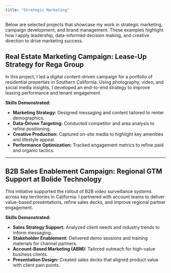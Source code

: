 ```yaml
---
title: "Strategic Marketing"
---
```


Below are selected projects that showcase my work in strategic marketing, campaign development, and brand management. These examples highlight how I apply leadership, data-informed decision making, and creative direction to drive marketing success.

## Real Estate Marketing Campaign: Lease-Up Strategy for Rega Group

In this project, I led a digital content-driven campaign for a portfolio of residential properties in Southern California. Using photography, video, and social media insights, I developed an end-to-end strategy to improve leasing performance and tenant engagement.

**Skills Demonstrated:**

- **Marketing Strategy:** Designed messaging and content tailored to renter demographics.
- **Data-Driven Targeting:** Conducted competitor and area analysis to refine positioning.
- **Creative Production:** Captured on-site media to highlight key amenities and lifestyle appeal.
- **Performance Optimization:** Tracked engagement metrics to refine paid and organic tactics.

---

## B2B Sales Enablement Campaign: Regional GTM Support at Bolide Technology

This initiative supported the rollout of B2B video surveillance systems across key territories in California. I partnered with account teams to deliver value-based presentations, refine sales decks, and improve regional partner engagement.

**Skills Demonstrated:**

- **Sales Strategy Support:** Analyzed client needs and industry trends to inform messaging.
- **Stakeholder Enablement:** Delivered demo sessions and training materials for channel partners.
- **Account-Based Marketing (ABM):** Tailored outreach for high-value business clients.
- **Presentation Design:** Created sales decks that aligned product value with client pain points.